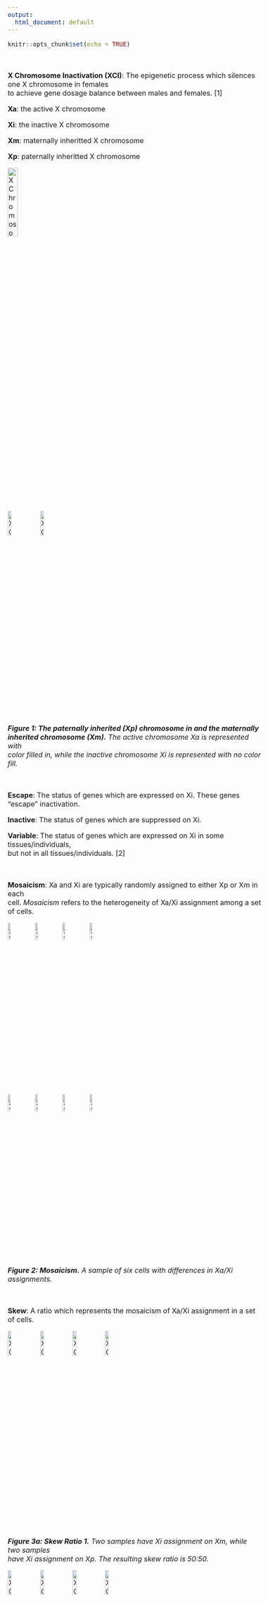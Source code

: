 ```yaml
---
output:
  html_document: default
---
```

<style type="text/css">
  body{
  font-size: 12pt;
}
</style>

```r
knitr::opts_chunk$set(echo = TRUE)
```

<br />

**X Chromosome Inactivation (XCI)**: The epigenetic process which silences one X chromosome in females\
to achieve gene dosage balance between males and females. [1]

**Xa**: the active X chromosome\

**Xi**: the inactive X chromosome\

**Xm**: maternally inheritted X chromosome\

**Xp**: paternally inheritted X chromosome\

![X Chromosomes](images/XCI-images/Slide2.png){width=20%}\
![X Chromosomes](images/XCI-images/Slide3.png){width=12%}
![X Chromosomes](images/XCI-images/Slide4.png){width=12%}\

***Figure 1: The paternally inherited (Xp) chromosome in and the maternally***\
***inherited chromosome (Xm).*** *The active chromosome Xa is represented with*\
*color filled in, while the inactive chromosome Xi is represented with no color fill.*\

<br />

**Escape**: The status of genes which are expressed on Xi. These genes "escape" inactivation. 

**Inactive**: The status of genes which are suppressed on Xi.

**Variable**: The status of genes which are expressed on Xi in some tissues/individuals,\
but not in all tissues/individuals. [2]

<br />

**Mosaicism**: Xa and Xi are typically randomly assigned to either Xp or Xm in each\
cell. *Mosaicism* refers to the heterogeneity of Xa/Xi assignment among a set of cells.

![X Chromosomes](images/XCI-images/Slide5.png){width=10%}
![X Chromosomes](images/XCI-images/Slide6.png){width=10%}
![X Chromosomes](images/XCI-images/Slide5.png){width=10%}
![X Chromosomes](images/XCI-images/Slide6.png){width=10%}\
![X Chromosomes](images/XCI-images/Slide6.png){width=10%}
![X Chromosomes](images/XCI-images/Slide5.png){width=10%}
![X Chromosomes](images/XCI-images/Slide6.png){width=10%}
![X Chromosomes](images/XCI-images/Slide5.png){width=10%}\
***Figure 2: Mosaicism.*** *A sample of six cells with differences in Xa/Xi assignments.*\

<br />


**Skew**: A ratio which represents the mosaicism of Xa/Xi assignment in a set of cells.

![X Chromosomes](images/XCI-images/Slide5.png){width=12%}
![X Chromosomes](images/XCI-images/Slide5.png){width=12%}
![X Chromosomes](images/XCI-images/Slide6.png){width=12%}
![X Chromosomes](images/XCI-images/Slide6.png){width=12%}\
***Figure 3a: Skew Ratio 1.*** *Two samples have Xi assignment on Xm, while two samples*\
*have Xi assignment on Xp. The resulting skew ratio is 50:50.*

![X Chromosomes](images/XCI-images/Slide5.png){width=12%}
![X Chromosomes](images/XCI-images/Slide5.png){width=12%}
![X Chromosomes](images/XCI-images/Slide5.png){width=12%}
![X Chromosomes](images/XCI-images/Slide6.png){width=12%}\
***Figure 3b: Skew Ratio 2.*** *Three samples have Xi assignment on Xm, while one sample*\
*has Xi assignment on Xp. The resulting skew ratio is 25:75.*

![X Chromosomes](images/XCI-images/Slide5.png){width=12%}
![X Chromosomes](images/XCI-images/Slide5.png){width=12%}
![X Chromosomes](images/XCI-images/Slide5.png){width=12%}
![X Chromosomes](images/XCI-images/Slide5.png){width=12%}\
***Figure 3c: Skew Ratio 3.*** *All four samples have Xi assignment on Xm.*\
*The resulting skew ratio is 0:100. This is a rare occurrence in nature,*\
*and is often referred to has non-random assignment or fully skewed [3]*\

<br />

**%Xi or tau ($\tau$)**: The ratio of a gene's expression on Xi over its total expression across\
both Xa and Xi, referred to as %Xi [4] or $\tau$ [5]. In allele specific expression (ASE)\
based methods for escape inference, $\tau$ is compared to the skew ratio. Significant\
deviation of $\tau$ from the skew ratio reflects biallelic expression and classifies a gene as\
escape.

$N=expression\ level$

$j=gene$

$i=inactive\ x\ chromosome$

$a=active\ x\ chromosome$

$\tau = \frac{N_{ij}}{N_{aj} + N_{ij}}$

*A note about skew: For ASE based methods, data sets with a higher skew ratio (such as 25:75)*\
*are strengthened for estimating escape expression due to the lower Xi expression levels*\
*required to infer significance.*   

**Tau+ ($\tau$+)**: The $\tau$ (or %Xi) values from the subset of XCI calls which were inferred from\
samples which were sufficiently skewed (>25:75). This subset is a more robust estimate of\
ASE and is strengthened for escape calling. [4] 

<br />

<br />

